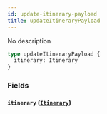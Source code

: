 ```yaml
---
id: update-itinerary-payload
title: updateItineraryPayload
---
```


No description

```graphql
type updateItineraryPayload {
  itinerary: Itinerary
}
```

### Fields

#### `itinerary` ([`Itinerary`](/v1/objects/itinerary))
